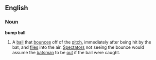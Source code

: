 ==English==
===Noun===
'''bump ball'''
#{{Cricket}} A [[ball]] that [[bounce]]s off of the [[pitch]], immediately after being hit by the bat, and [[flies]] into the air. [[Spectator]]s not seeing the bounce would assume the [[batsman]] to be [[out]] if the ball were caught.